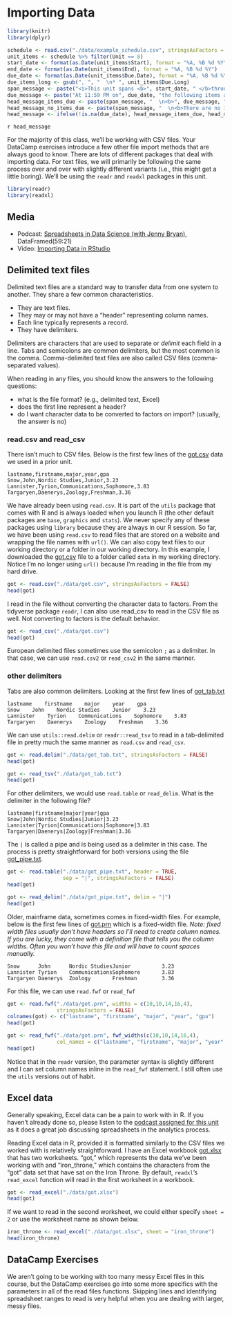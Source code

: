 # Importing Data

```r
library(knitr)
library(dplyr)

schedule <- read.csv("./data/example_schedule.csv", stringsAsFactors = FALSE)
unit_items <- schedule %>% filter(Unit == 8)
start_date <- format(as.Date(unit_items$Start), format = "%A, %B %d %Y")
end_date <- format(as.Date(unit_items$End), format = "%A, %B %d %Y")
due_date <- format(as.Date(unit_items$Due.Date), format = "%A, %B %d %Y")
due_items_long <- gsub(", ", "  \n* ", unit_items$Due.Long)
span_message <- paste("<i>This unit spans <b>", start_date, " </b>through <b>", end_date, "</b>.</i>", sep="")
due_message <- paste("At 11:59 PM on", due_date, "the following items are due:")
head_message_items_due <- paste(span_message, "  \n<b>", due_message, "</b>  \n\n* ", due_items_long, sep="")
head_message_no_items_due <- paste(span_message, "  \n<b>There are no items due this unit.</b>", sep="")
head_message <- ifelse(!is.na(due_date), head_message_items_due, head_message_no_items_due)
```
`r head_message`

For the majority of this class, we'll be working with CSV files. Your DataCamp exercises introduce a few other file import methods that are always good to know. There are lots of different packages that deal with importing data. For text files, we will primarily be following the same process over and over with slightly different variants (i.e., this might get a little boring). We'll be using the `readr` and `readxl` packages in this unit.

```r
library(readr)
library(readxl)
```


## Media

* Podcast: [Spreadsheets in Data Science (with Jenny Bryan)](https://soundcloud.com/dataframed/26-spreadsheets-in-data-science-with-jenny-bryan), DataFramed(59:21)
* Video: [Importing Data in RStudio](https://youtu.be/CftgU_Uk-wI)

## Delimited text files

Delimited text files are a standard way to transfer data from one system to another. They share a few common characteristics.

* They are text files.
* They may or may not have a "header" representing column names.
* Each line typically represents a record.
* They have delimiters.

Delimiters are characters that are used to separate or _delimit_ each field in a line. Tabs and semicolons are common delimiters, but the most common is the comma. Comma-delimited text files are also called CSV files (comma-separated values).

When reading in any files, you should know the answers to the following questions:

* what is the file format? (e.g., delimited text, Excel)
* does the first line represent a header?
* do I want character data to be converted to factors on import? (usually, the answer is no)

### read.csv and read_csv

There isn't much to CSV files. Below is the first few lines of the [got.csv](http://jamessuleiman.com/teaching/datasets/got.csv) data we used in a prior unit.

```
lastname,firstname,major,year,gpa
Snow,John,Nordic Studies,Junior,3.23
Lannister,Tyrion,Communications,Sophomore,3.83
Targaryen,Daenerys,Zoology,Freshman,3.36
```

We have already been using `read.csv`. It is part of the `utils` package that comes with R and is always loaded when you launch R (the other default packages are `base`, `graphics` and `stats`). We never specify any of these packages using `library` because they are always in our R session. So far, we have been using `read.csv` to read files that are stored on a website and wrapping the file names with `url()`. We can also copy text files to our working directory or a folder in our working directory. In this example, I downloaded the [got.csv](http://jamessuleiman.com/teaching/datasets/got.csv) file to a folder called `data` in my working directory. Notice I'm no longer using `url()` because I'm reading in the file from my hard drive.

```r
got <- read.csv("./data/got.csv", stringsAsFactors = FALSE)
head(got)
```

I read in the file without converting the character data to factors. From the tidyverse package `readr`, I can also use read_csv to read in the CSV file as well. Not converting to factors is the default behavior.

```r
got <- read_csv("./data/got.csv")
head(got)
```

European delimited files sometimes use the semicolon `;` as a delimiter. In that case, we can use `read.csv2` or `read_csv2` in the same manner.

### other delimiters

Tabs are also common delimiters. Looking at the first few lines of [got_tab.txt](http://jamessuleiman.com/teaching/datasets/got_tab.txt)

```
lastname    firstname    major    year    gpa
Snow    John    Nordic Studies    Junior    3.23
Lannister    Tyrion    Communications    Sophomore    3.83
Targaryen    Daenerys    Zoology    Freshman    3.36
```

We can use `utils::read.delim` or `readr::read_tsv` to read in a tab-delimited file in pretty much the same manner as `read.csv` and `read_csv`.

```r
got <- read.delim("./data/got_tab.txt", stringsAsFactors = FALSE)
head(got)
```

```r
got <- read_tsv("./data/got_tab.txt")
head(got)
```

For other delimiters, we would use `read.table` or `read_delim`. What is the delimiter in the following file?

```
lastname|firstname|major|year|gpa
Snow|John|Nordic Studies|Junior|3.23
Lannister|Tyrion|Communications|Sophomore|3.83
Targaryen|Daenerys|Zoology|Freshman|3.36
```

The `|` is called a pipe and is being used as a delimiter in this case. The process is pretty straightforward for both versions using the file [got_pipe.txt](http://jamessuleiman.com/teaching/datasets/got_pipe.txt).

```r
got <- read.table("./data/got_pipe.txt", header = TRUE,
                  sep = "|", stringsAsFactors = FALSE)
head(got)
```

```r
got <- read_delim("./data/got_pipe.txt", delim = "|")
head(got)
```


Older, mainframe data, sometimes comes in fixed-width files. For example, below is the first few lines of [got.prn](http://jamessuleiman.com/teaching/datasets/got.prn) which is a fixed-width file. _Note: fixed width files usually don't have headers so I'll need to create column names. If you are lucky, they come with a definition file that tells you the column widths. Often you won't have this file and will have to count spaces manually._

```
Snow      John      Nordic StudiesJunior          3.23
Lannister Tyrion    CommunicationsSophomore       3.83
Targaryen Daenerys  Zoology       Freshman        3.36
```
For this file, we can use `read.fwf` or `read_fwf`
```r
got <- read.fwf("./data/got.prn", widths = c(10,10,14,16,4), 
                stringsAsFactors = FALSE)
colnames(got) <- c("lastname", "firstname", "major", "year", "gpa")
head(got)
```

```r
got <- read_fwf("./data/got.prn", fwf_widths(c(10,10,14,16,4),
                col_names = c("lastname", "firstname", "major", "year", "gpa")))
head(got)
```

Notice that in the `readr` version, the parameter syntax is slightly different and I can set column names inline in the `read_fwf` statement. I still often use the `utils` versions out of habit.

## Excel data

Generally speaking, Excel data can be a pain to work with in R. If you haven't already done so, please listen to the [podcast assigned for this unit](https://soundcloud.com/dataframed/26-spreadsheets-in-data-science-with-jenny-bryan) as it does a great job discussing spreadsheets in the analytics process.

Reading Excel data in R, provided it is formatted similarly to the CSV files we worked with is relatively straightforward. I have an Excel workbook [got.xlsx](http://jamessuleiman.com/teaching/datasets/got.xlsx) that has two worksheets. "got," which represents the data we've been working with and "iron_throne," which contains the characters from the "got" data set that have sat on the Iron Throne. By default, `readxl`'s `read_excel` function will read in the first worksheet in a workbook.

```r
got <- read_excel("./data/got.xlsx")
head(got)
```

If we want to read in the second worksheet, we could either specify `sheet = 2` or use the worksheet name as shown below.

```r
iron_throne <- read_excel("./data/got.xlsx", sheet = "iron_throne")
head(iron_throne)
```

## DataCamp Exercises

We aren't going to be working with too many messy Excel files in this course, but the DataCamp exercises go into some more specifics with the parameters in all of the read files functions. Skipping lines and identifying spreadsheet ranges to read is very helpful when you are dealing with larger, messy files.